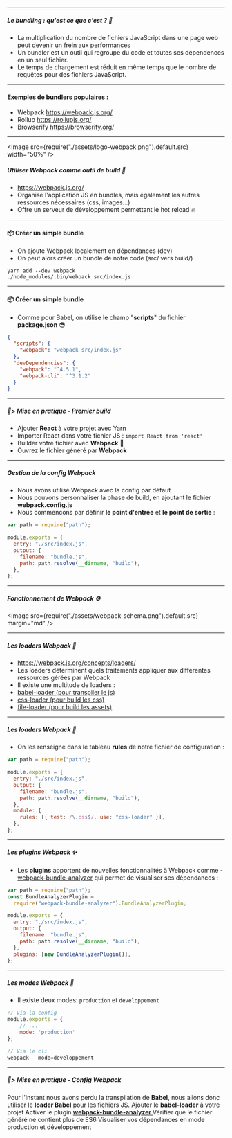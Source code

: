 
<Slides title="introduction" course="Formation React">

<ChapterHeading title="Builder son code avec Webpack" />

---

<SlideHeader slideTitle="Bundling" />

##### <b>Le bundling :</b> qu'est ce que c'est ? 🤔

- La multiplication du nombre de fichiers JavaScript dans une page web peut
  devenir un frein aux performances
- Un bundler est un outil qui regroupe du code et toutes ses dépendences en un
  seul fichier.
- Le temps de chargement est réduit en même temps que le nombre de requêtes pour
  des fichiers JavaScript.

---

<SlideHeader slideTitle="Builder son code avec Webpack" />

#### Exemples de bundlers populaires :

- Webpack https://webpack.js.org/
- Rollup https://rollupjs.org/
- Browserify https://browserify.org/

---

<SlideHeader slideTitle="Builder son code avec Webpack" />

<Image src={require("./assets/logo-webpack.png").default.src} width="50%" />

##### Utiliser <b>Webpack</b> comme outil de build 🚀

- https://webpack.js.org/
- Organise l'application JS en bundles, mais également les autres ressources
  nécessaires (css, images…)
- Offre un serveur de développement permettant le hot reload 🔥

---

<SlideHeader slideTitle="Builder son code avec Webpack" />

#### 📦 Créer un simple bundle

- On ajoute Webpack localement en dépendances (dev)
- On peut alors créer un bundle de notre code (src/ vers build/)

```
yarn add --dev webpack
./node_modules/.bin/webpack src/index.js
```

---

<SlideHeader slideTitle="Builder son code avec Webpack" />

#### 📦 Créer un simple bundle

- Comme pour Babel, on utilise le champ "**scripts**" du fichier
  **package.json** 😎

```json
{
  "scripts": {
    "webpack": "webpack src/index.js"
  },
  "devDependencies": {
    "webpack": "^4.5.1",
    "webpack-cli": "^3.1.2"
  }
}
```

---

<SlideHeader slideTitle="Premier build : mise en pratique" />

##### 📐> <b>Mise en pratique</b> - Premier build

- Ajouter **React** à votre projet avec Yarn
- Importer React dans votre fichier JS : `import React from 'react'`
- Builder votre fichier avec **Webpack** 🚀
- Ouvrez le fichier généré par **Webpack**

---

<SlideHeader slideTitle="Builder son code avec Webpack" />

##### Gestion de la **config Webpack**

- Nous avons utilisé Webpack avec la config par défaut
- Nous pouvons personnaliser la phase de build, en ajoutant le fichier
  **webpack.config.js**
- Nous commencons par définir **le point d'entrée** et **le point de sortie** :

```js
var path = require("path");

module.exports = {
  entry: "./src/index.js",
  output: {
    filename: "bundle.js",
    path: path.resolve(__dirname, "build"),
  },
};
```

---

<SlideHeader slideTitle="Builder son code avec Webpack" />

##### Fonctionnement de **Webpack** ⚙️

<Image src={require("./assets/webpack-schema.png").default.src} margin="md" />

---

<SlideHeader slideTitle="Builder son code avec Webpack" />

##### Les loaders **Webpack** 🚩

- https://webpack.js.org/concepts/loaders/
- Les loaders déterminent quels traitements appliquer aux différentes ressources
  gérées par Webpack
- Il existe une multitude de loaders :
- [babel-loader (pour transpiler le js)](https://webpack.js.org/loaders/babel-loader/)
- [css-loader (pour build les css)](https://webpack.js.org/loaders/css-loader/)
- [file-loader (pour build les assets)](https://webpack.js.org/loaders/file-loader/)

---

<SlideHeader slideTitle="Builder son code avec Webpack" />

##### Les loaders **Webpack** 🚩

- On les renseigne dans le tableau **rules** de notre fichier de configuration :

```js
var path = require("path");

module.exports = {
  entry: "./src/index.js",
  output: {
    filename: "bundle.js",
    path: path.resolve(__dirname, "build"),
  },
  module: {
    rules: [{ test: /\.css$/, use: "css-loader" }],
  },
};
```

---

<SlideHeader slideTitle="Builder son code avec Webpack" />

##### Les plugins **Webpack** ✨

- Les **plugins** apportent de nouvelles fonctionnalités à Webpack comme -
  [webpack-bundle-analyzer](https://github.com/webpack-contrib/webpack-bundle-analyzer)
  qui permet de visualiser ses dépendances :

```js
var path = require("path");
const BundleAnalyzerPlugin =
  require("webpack-bundle-analyzer").BundleAnalyzerPlugin;

module.exports = {
  entry: "./src/index.js",
  output: {
    filename: "bundle.js",
    path: path.resolve(__dirname, "build"),
  },
  plugins: [new BundleAnalyzerPlugin()],
};
```

---

<SlideHeader slideTitle="Builder son code avec Webpack" />

##### Les modes **Webpack** 🚀

- Il existe deux modes: `production` et `developpement`

```js
// Via la config
module.exports = {
	// ...
	mode: 'production'
};

// Via le cli
webpack --mode=developpement
```

---

<SlideHeader slideTitle="Config Webpack : mise en pratique" />

##### 📐> <b>Mise en pratique</b> - Config Webpack

<List fontSize="1em" textAlign="left" m="0.6em 0" padding="12px 0">
  <ListItem>
    Pour l'instant nous avons perdu la transpilation de <b>Babel</b>, nous
    allons donc utiliser le <b>loader Babel</b> pour les fichiers JS.
  </ListItem>
  <ListItem>
    <ListIcon as={MdCheckCircle} color="green.300" />
    Ajouter le <b>babel-loader</b> à votre projet
  </ListItem>
  <ListItem>
    <ListIcon as={MdCheckCircle} color="green.300" />
    Activer le plugin <b>
      <a href="https://github.com/webpack-contrib/webpack-bundle-analyzer">
        webpack-bundle-analyzer
      </a>
    </b>
  </ListItem>
  <ListItem>
    <ListIcon as={MdCheckCircle} color="green.300" />
    Vérifier que le fichier généré ne contient plus de ES6
  </ListItem>
  <ListItem>
    <ListIcon as={MdCheckCircle} color="green.300" />
    Visualiser vos dépendances en mode production et développement
  </ListItem>
</List>

</Slides>
